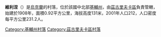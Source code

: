 {{coord|50|27|0|N|31|43|15|E|scale:30000|display=title}}
{{Infobox settlement
| name = 維利涅
| image_skyline = 
| imagesize = 250px
| image_caption = 
| image_flag = 
| image_shield = 
| pushpin_map = Ukraine
| pushpin_label_position = bottom
| subdivision_type = 國家
| subdivision_name = {{UKR}}
| subdivision_type1 = [[烏克蘭行政區劃|州份]]
| subdivision_name1 = [[基輔州|基輔州]]
| subdivision_type2 = [[區_(烏克蘭)|區]]
| subdivision_name2 = [[茲古里夫卡區|茲古里夫卡區]]
| subdivision_type3 = 
| subdivision_name3 = 
| leader_title = 市長
| leader_name = 
| established_title = 創建時間
| established_date = 1908年
| established_title3 = 擁有自治權
| established_date3 = 
| area_total_km2 = 0.92
| population_as_of = 2001年
| population_total = 212
| population_density_km2 = auto
| timezone = [[歐洲東部時間|EET]]
| utc_offset = +2
| timezone_DST = [[歐洲東部夏令時間|EEST]]
| utc_offset_DST = +3
| coordinates = {{coord|50|27|0|N|31|43|15|E|region:|display=inline}}
| postal_code_type = 郵政號碼
| postal_code = 07623
| area_code = +380 4570
| blank_name = 
| blank_info = 
| website =  }}
'''維利涅'''（{{lang-uk|Вільне}}）是[[烏克蘭|烏克蘭]]的村落，位於該國中北部[[基輔州|基輔州]]，由[[茲古里夫卡區|茲古里夫卡區]]負責管轄，始建於1908年，面積0.92平方公里，海拔高度131米，2001年人口212，人口密度每平方公里231.2人。

{{DEFAULTSORT:Вільне}}
[[Category:基輔州村落|Category:基輔州村落]]
[[Category:茲古里夫卡區村落|Category:茲古里夫卡區村落]]


{{Kiev-geo-stub}}